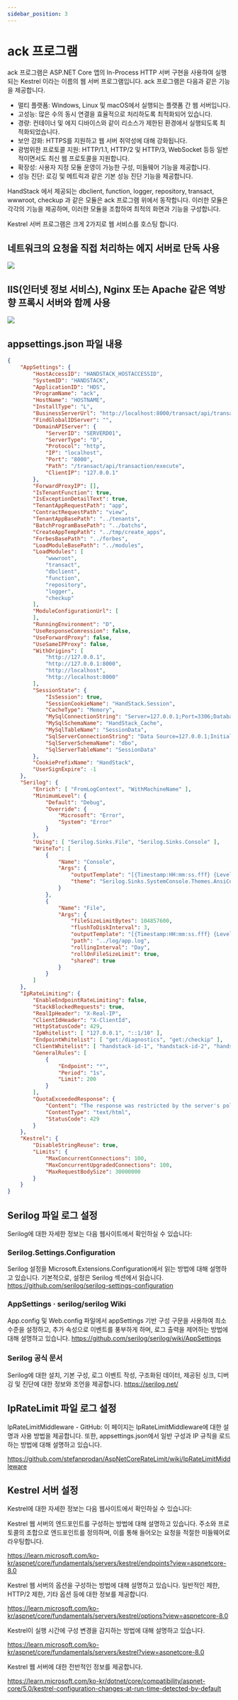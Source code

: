 ```yaml
---
sidebar_position: 3
---
```


# ack 프로그램

ack 프로그램은 ASP.NET Core 앱의 In-Process HTTP 서버 구현을 사용하여 실행되는 Kestrel 이라는 이름의 웹 서버 프로그램입니다. ack 프로그램은 다음과 같은 기능을 제공합니다.

* 멀티 플랫폼: Windows, Linux 및 macOS에서 실행되는 플랫폼 간 웹 서버입니다.
* 고성능: 많은 수의 동시 연결을 효율적으로 처리하도록 최적화되어 있습니다.
* 경량: 컨테이너 및 에지 디바이스와 같이 리소스가 제한된 환경에서 실행되도록 최적화되었습니다.
* 보안 강화: HTTPS를 지원하고 웹 서버 취약성에 대해 강화됩니다.
* 광범위한 프로토콜 지원: HTTP/1.1, HTTP/2 및 HTTP/3, WebSocket 등등 일반적이면서도 최신 웹 프로토콜을 지원합니다.
* 확장성: 사용자 지정 모듈 운영이 가능한 구성, 미들웨어 기능을 제공합니다.
* 성능 진단: 로깅 및 메트릭과 같은 기본 성능 진단 기능을 제공합니다.

HandStack 에서 제공되는 dbclient, function, logger, repository, transact, wwwroot, checkup 과 같은 모듈은 ack 프로그램 위에서 동작합니다. 이러한 모듈은 각각의 기능을 제공하며, 이러한 모듈을 조합하여 최적의 화면과 기능을 구성합니다.

Kestrel 서버 프로그램은 크게 2가지로 웹 서비스를 호스팅 합니다.

## 네트워크의 요청을 직접 처리하는 에지 서버로 단독 사용

![](img/kestrel-to-internet2.png)

## IIS(인터넷 정보 서비스), Nginx 또는 Apache 같은 역방향 프록시 서버와 함께 사용

![](img/kestrel-to-internet.png)

## appsettings.json 파일 내용

```json
{
    "AppSettings": {
        "HostAccessID": "HANDSTACK_HOSTACCESSID",
        "SystemID": "HANDSTACK",
        "ApplicationID": "HDS",
        "ProgramName": "ack",
        "HostName": "HOSTNAME",
        "InstallType": "L",
        "BusinessServerUrl": "http://localhost:8000/transact/api/transaction/execute",
        "FindGlobalIDServer": "",
        "DomainAPIServer": {
            "ServerID": "SERVERD01",
            "ServerType": "D",
            "Protocol": "http",
            "IP": "localhost",
            "Port": "8000",
            "Path": "/transact/api/transaction/execute",
            "ClientIP": "127.0.0.1"
        },
        "ForwardProxyIP": [],
        "IsTenantFunction": true,
        "IsExceptionDetailText": true,
        "TenantAppRequestPath": "app",
        "ContractRequestPath": "view",
        "TenantAppBasePath": "../tenants",
        "BatchProgramBasePath": "../batchs",
        "CreateAppTempPath": "../tmp/create_apps",
        "ForbesBasePath": "../forbes",
        "LoadModuleBasePath": "../modules",
        "LoadModules": [
            "wwwroot",
            "transact",
            "dbclient",
            "function",
            "repository",
            "logger",
            "checkup"
        ],
        "ModuleConfigurationUrl": [
        ],
        "RunningEnvironment": "D",
        "UseResponseComression": false,
        "UseForwardProxy": false,
        "UseSameIPProxy": false,
        "WithOrigins": [
            "http://127.0.0.1",
            "http://127.0.0.1:8000",
            "http://localhost",
            "http://localhost:8000"
        ],
        "SessionState": {
            "IsSession": true,
            "SessionCookieName": "HandStack.Session",
            "CacheType": "Memory",
            "MySqlConnectionString": "Server=127.0.0.1;Port=3306;Database=HandStack_Cache;Uid=handstack;Pwd=handstack~!@34;PersistSecurityInfo=True;SslMode=none;Charset=utf8;Allow User Variables=True;",
            "MySqlSchemaName": "HandStack_Cache",
            "MySqlTableName": "SessionData",
            "SqlServerConnectionString": "Data Source=127.0.0.1;Initial Catalog=HandStack_Cache;User ID=handstack;Password=handstack~!@34;Connection Timeout=0;",
            "SqlServerSchemaName": "dbo",
            "SqlServerTableName": "SessionData"
        },
        "CookiePrefixName": "HandStack",
        "UserSignExpire": -1
    },
    "Serilog": {
        "Enrich": [ "FromLogContext", "WithMachineName" ],
        "MinimumLevel": {
            "Default": "Debug",
            "Override": {
                "Microsoft": "Error",
                "System": "Error"
            }
        },
        "Using": [ "Serilog.Sinks.File", "Serilog.Sinks.Console" ],
        "WriteTo": [
            {
                "Name": "Console",
                "Args": {
                    "outputTemplate": "[{Timestamp:HH:mm:ss.fff} {Level:u3}] {Message:lj}{NewLine}{Exception}",
                    "theme": "Serilog.Sinks.SystemConsole.Themes.AnsiConsoleTheme::Code, Serilog.Sinks.Console"
                }
            },
            {
                "Name": "File",
                "Args": {
                    "fileSizeLimitBytes": 104857600,
                    "flushToDiskInterval": 3,
                    "outputTemplate": "[{Timestamp:HH:mm:ss.fff} {Level:u3}] {Message:lj}{NewLine}{Exception}",
                    "path": "../log/app.log",
                    "rollingInterval": "Day",
                    "rollOnFileSizeLimit": true,
                    "shared": true
                }
            }
        ]
    },
    "IpRateLimiting": {
        "EnableEndpointRateLimiting": false,
        "StackBlockedRequests": true,
        "RealIpHeader": "X-Real-IP",
        "ClientIdHeader": "X-ClientId",
        "HttpStatusCode": 429,
        "IpWhitelist": [ "127.0.0.1", "::1/10" ],
        "EndpointWhitelist": [ "get:/diagnostics", "get:/checkip" ],
        "ClientWhitelist": [ "handstack-id-1", "handstack-id-2", "handstack-id-3" ],
        "GeneralRules": [
            {
                "Endpoint": "*",
                "Period": "1s",
                "Limit": 200
            }
        ],
        "QuotaExceededResponse": {
            "Content": "The response was restricted by the server's policies.",
            "ContentType": "text/html",
            "StatusCode": 429
        }
    },
    "Kestrel": {
        "DisableStringReuse": true,
        "Limits": {
            "MaxConcurrentConnections": 100,
            "MaxConcurrentUpgradedConnections": 100,
            "MaxRequestBodySize": 30000000
        }
    }
}
```

## Serilog 파일 로그 설정

Serilog에 대한 자세한 정보는 다음 웹사이트에서 확인하실 수 있습니다:

### Serilog.Settings.Configuration

Serilog 설정을 Microsoft.Extensions.Configuration에서 읽는 방법에 대해 설명하고 있습니다. 기본적으로, 설정은 Serilog 섹션에서 읽습니다. https://github.com/serilog/serilog-settings-configuration

### AppSettings · serilog/serilog Wiki

App.config 및 Web.config 파일에서 appSettings 기반 구성 구문을 사용하여 최소 수준을 설정하고, 추가 속성으로 이벤트를 풍부하게 하며, 로그 출력을 제어하는 방법에 대해 설명하고 있습니다. https://github.com/serilog/serilog/wiki/AppSettings

### Serilog 공식 문서

Serilog에 대한 설치, 기본 구성, 로그 이벤트 작성, 구조화된 데이터, 제공된 싱크, 디버깅 및 진단에 대한 정보와 조언을 제공합니다. https://serilog.net/

## IpRateLimit 파일 로그 설정

IpRateLimitMiddleware - GitHub: 이 페이지는 IpRateLimitMiddleware에 대한 설명과 사용 방법을 제공합니다. 또한, appsettings.json에서 일반 구성과 IP 규칙을 로드하는 방법에 대해 설명하고 있습니다.

https://github.com/stefanprodan/AspNetCoreRateLimit/wiki/IpRateLimitMiddleware

## Kestrel 서버 설정

Kestrel에 대한 자세한 정보는 다음 웹사이트에서 확인하실 수 있습니다:

Kestrel 웹 서버의 엔드포인트를 구성하는 방법에 대해 설명하고 있습니다. 주소와 프로토콜의 조합으로 엔드포인트를 정의하며, 이를 통해 들어오는 요청을 적절한 미들웨어로 라우팅합니다.

https://learn.microsoft.com/ko-kr/aspnet/core/fundamentals/servers/kestrel/endpoints?view=aspnetcore-8.0

Kestrel 웹 서버의 옵션을 구성하는 방법에 대해 설명하고 있습니다. 일반적인 제한, HTTP/2 제한, 기타 옵션 등에 대한 정보를 제공합니다.

https://learn.microsoft.com/ko-kr/aspnet/core/fundamentals/servers/kestrel/options?view=aspnetcore-8.0

Kestrel이 실행 시간에 구성 변경을 감지하는 방법에 대해 설명하고 있습니다.

https://learn.microsoft.com/ko-kr/aspnet/core/fundamentals/servers/kestrel?view=aspnetcore-8.0

Kestrel 웹 서버에 대한 전반적인 정보를 제공합니다.

https://learn.microsoft.com/ko-kr/dotnet/core/compatibility/aspnet-core/5.0/kestrel-configuration-changes-at-run-time-detected-by-default

